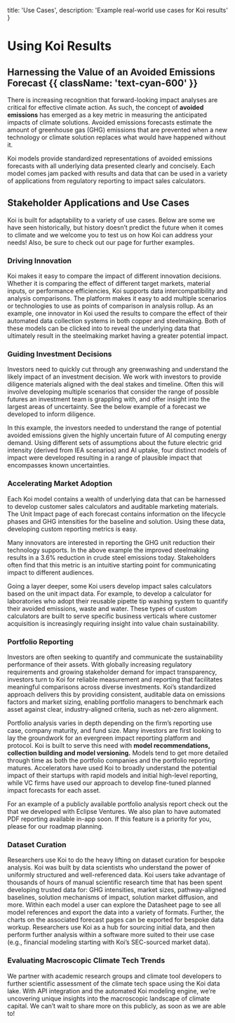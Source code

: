 
  title: 'Use Cases',
  description:
    'Example real-world use cases for Koi results' 
}

# Using Koi Results
## Harnessing the Value of an Avoided Emissions Forecast {{ className: 'text-cyan-600' }}

<PageInformationalData lastModified={lastModified} />

There is increasing recognition that forward-looking impact analyses are critical for effective climate action. As such, the concept of **avoided emissions** has emerged as a key metric in measuring the anticipated impacts of climate solutions. 
<Info>
Avoided emissions forecasts estimate the amount of greenhouse gas (GHG) emissions that are prevented when a new technology or climate solution replaces what would have happened without it.
</Info>

Koi models provide standardized representations of avoided emissions forecasts with all underlying data presented clearly and concisely. Each model comes jam packed with results and data that can be used in a variety of applications from regulatory reporting to impact sales calculators.

## Stakeholder Applications and Use Cases

Koi is built for adaptability to a variety of use cases. Below are some we have seen historically, but history doesn’t predict the future when it comes to climate and we welcome you to test us on how Koi can address your needs! Also, be sure to check out our <ExternalLink
  url="https://rhoimpact.com/case-studies/"
  utmContent="hero-banner-link"
  ariaLabel="Rho Impact Case Studies and Contributions"
  linkText="Case Studies and Contributions"
/> page for further examples.

### Driving Innovation

Koi makes it easy to compare the impact of different innovation decisions. Whether it is comparing the effect of different target markets, material inputs, or performance efficiencies, Koi supports data intercompatibility and analysis comparisons. 
<Tip>
The platform makes it easy to add multiple scenarios or technologies to use as points of comparison in analysis rollup. 
</Tip>
As an example, one innovator in Koi used the results to compare the effect of their automated data collection systems in both copper and steelmaking. Both of these models can be clicked into to reveal the underlying data that ultimately result in the steelmaking market having a greater potential impact.

<ImageZoom
src={image1}
alt="Koi Use Cases Image 1"
caption="Comparison of technology impact in a copper versus steel application"
/>

### Guiding Investment Decisions

Investors need to quickly cut through any greenwashing and understand the likely impact of an investment decision. We work with investors to provide diligence materials aligned with the deal stakes and timeline. Often this will involve developing multiple scenarios that consider the range of possible futures an investment team is grappling with, and offer insight into the largest areas of uncertainty. See the below example of a forecast we developed to inform diligence.

<ImageZoom
src={image2}
alt="Koi Use Cases Image 2"
caption="Evaluating the impact of a technology in different potential futures"
/>

In this example, the investors needed to understand the range of potential avoided emissions given the highly uncertain future of AI computing energy demand. Using different sets of assumptions about the future electric grid intensity (derived from IEA scenarios) and AI uptake, four distinct models of impact were developed resulting in a range of plausible impact that encompasses known uncertainties.

### Accelerating Market Adoption

Each Koi model contains a wealth of underlying data that can be harnessed to develop customer sales calculators and auditable marketing materials. 
<Tip>
The Unit Impact page of each forecast contains information on the lifecycle phases and GHG intensities for the baseline and solution. Using these data, developing custom reporting metrics is easy. 
</Tip>

<ImageZoom
src={image3}
alt="Koi Use Cases Image 3"
caption="Extracting Koi results for customized reporting metrics"
/>

Many innovators are interested in reporting the GHG unit reduction their technology supports. In the above example the improved steelmaking results in a 3.6% reduction in crude steel emissions today. Stakeholders often find that this metric is an intuitive starting point for communicating impact to different audiences.

Going a layer deeper, some Koi users develop impact sales calculators based on the unit impact data. For example, <ExternalLink
  url="https://grenova.com/impact/sustainability/"
  utmContent="hero-banner-link"
  ariaLabel="Grenova Sustainability Collaboration"
  linkText="we partnered with Grenova"
/> to develop a calculator for laboratories who adopt their reusable pipette tip washing system to quantify their avoided emissions, waste and water. These types of custom calculators are built to serve specific business verticals where customer acquisition is increasingly requiring insight into value chain sustainability.

### Portfolio Reporting

Investors are often seeking to quantify and communicate the sustainability performance of their assets. With globally increasing regulatory requirements and growing stakeholder demand for impact transparency, investors turn to Koi for reliable measurement and reporting that facilitates meaningful comparisons across diverse investments. Koi’s standardized approach delivers this by providing consistent, auditable data on emissions factors and market sizing, enabling portfolio managers to benchmark each asset against clear, industry-aligned criteria, such as net-zero alignment.


<ImageZoom
src={image4}
alt="Koi Use Cases Image 4"
caption="Example investment portfolio in Koi. Models can be clicked into and the portfolio has in-app analytics at each level of nesting (e.g., Fund A can be analyzed separately or in aggregate with Fund B)."
/>


Portfolio analysis varies in depth depending on the firm’s reporting use case, company maturity, and fund size. Many investors are first looking to lay the groundwork for an evergreen impact reporting platform and protocol. Koi is built to serve this need with **model recommendations, collection building and model versioning.**
 Models tend to get more detailed through time as both the portfolio companies and the portfolio reporting matures. Accelerators have used Koi to broadly understand the potential impact of their startups with rapid models and initial high-level reporting, while VC firms have used our approach to develop fine-tuned planned impact forecasts for each asset. 
 
 For an example of a publicly available portfolio analysis report check out the <ExternalLink
  url="https://ecoreport.eclipse.vc/"
  utmContent="hero-banner-link"
  ariaLabel="Eclipse Ventures ECO Report"
  linkText="ECO Report"
/> that we developed with Eclipse Ventures. We also plan to have automated PDF reporting available in-app soon. If this feature is a priority for you, please <ExternalLink
  url="https://product.koi.eco/roadmap"
  utmContent="hero-banner-link"
  ariaLabel="Koi Product Roadmap"
  linkText="submit your feedback"
/> for our roadmap planning.

### Dataset Curation

Researchers use Koi to do the heavy lifting on dataset curation for bespoke analysis. Koi was built by data scientists who understand the power of uniformly structured and well-referenced data. Koi users take advantage of thousands of hours of manual scientific research time that has been spent developing trusted data for: GHG intensities, market sizes, pathway-aligned baselines, solution mechanisms of impact, solution market diffusion, and more. Within each model a user can explore the Datasheet page to see all model references and export the data into a variety of formats. Further, the charts on the associated forecast pages can be exported for bespoke data workup. Researchers use Koi as a hub for sourcing initial data, and then perform further analysis within a software more suited to their use case (e.g., financial modeling starting with Koi’s SEC-sourced market data).

<ImageZoom
src={image5}
alt="Koi Use Cases Image 5"
caption="Each Koi model contains a datasheet page with references and data export options"
/>
### Evaluating Macroscopic Climate Tech Trends

We partner with academic research groups and climate tool developers to further scientific assessment of the climate tech space using the Koi data lake. With API integration and the automated Koi modeling engine, we’re uncovering unique insights into the macroscopic landscape of climate capital. We can’t wait to share more on this publicly, as soon as we are able to!
